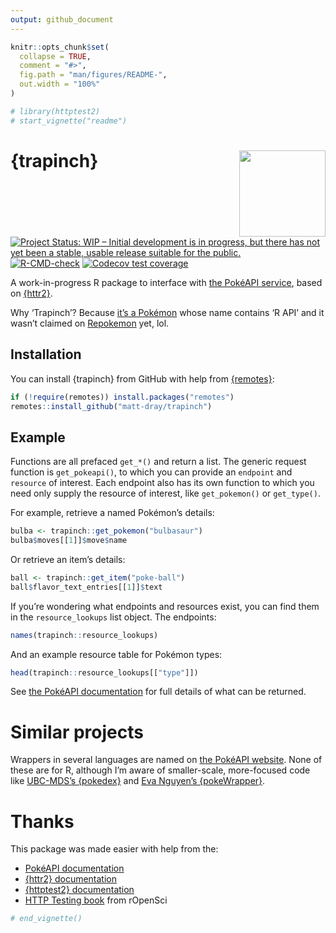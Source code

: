 ```yaml
---
output: github_document
---
```


<!-- README.md is generated from README.Rmd. Please edit that file -->

```r
knitr::opts_chunk$set(
  collapse = TRUE,
  comment = "#>",
  fig.path = "man/figures/README-",
  out.width = "100%"
)

# library(httptest2)
# start_vignette("readme")
```

# {trapinch} <img src="man/figures/logo.png" align="right" height="138" />

<!-- badges: start -->
[![Project Status: WIP – Initial development is in progress, but there has not yet been a stable, usable release suitable for the public.](https://www.repostatus.org/badges/latest/wip.svg)](https://www.repostatus.org/#wip)
[![R-CMD-check](https://github.com/matt-dray/trapinch/workflows/R-CMD-check/badge.svg)](https://github.com/matt-dray/trapinch/actions)
[![Codecov test coverage](https://codecov.io/gh/matt-dray/trapinch/branch/main/graph/badge.svg)](https://app.codecov.io/gh/matt-dray/trapinch?branch=main)
<!-- badges: end -->

A work-in-progress R package to interface with [the PokéAPI service](https://pokeapi.co/), based on [{httr2}](https://httr2.r-lib.org/).

Why 'Trapinch'? Because [it's a Pokémon](https://bulbapedia.bulbagarden.net/wiki/Trapinch_(Pok%C3%A9mon)) whose name contains 'R API' and it wasn't claimed on [Repokemon](https://cheeaun.github.io/repokemon/) yet, lol.

## Installation

You can install {trapinch} from GitHub with help from [{remotes}](https://remotes.r-lib.org/):

```r
if (!require(remotes)) install.packages("remotes")
remotes::install_github("matt-dray/trapinch")
```

## Example

Functions are all prefaced `get_*()` and return a list. The generic request function is `get_pokeapi()`, to which you can provide an `endpoint` and `resource` of interest. Each endpoint also has its own function to which you need only supply the resource of interest, like `get_pokemon()` or `get_type()`.

For example, retrieve a named Pokémon's details:

```r
bulba <- trapinch::get_pokemon("bulbasaur")
bulba$moves[[1]]$move$name
```

Or retrieve an item's details:

```r
ball <- trapinch::get_item("poke-ball")
ball$flavor_text_entries[[1]]$text
```

If you're wondering what endpoints and resources exist, you can find them in the `resource_lookups` list object. The endpoints:

```r
names(trapinch::resource_lookups)
```

And an example resource table for Pokémon types:

```r
head(trapinch::resource_lookups[["type"]])
```

See [the PokéAPI documentation](https://pokeapi.co/docs/v2) for full details of what can be returned.

# Similar projects

Wrappers in several languages are named on [the PokéAPI website](https://pokeapi.co/docs/v2#wrap). None of these are for R, although I'm aware of smaller-scale, more-focused code like [UBC-MDS's {pokedex}](https://github.com/UBC-MDS/pokedex) and [Eva Nguyen's {pokeWrapper}](https://nguyeneva.github.io/2020-02-06-rwrapper/).

# Thanks

This package was made easier with help from the:

* [PokéAPI documentation](https://pokeapi.co/docs/v2)
* [{httr2} documentation](https://httr2.r-lib.org/index.html)
* [{httptest2} documentation](https://enpiar.com/httptest2/index.html)
* [HTTP Testing book](https://books.ropensci.org/http-testing/) from rOpenSci

```r
# end_vignette()
```
